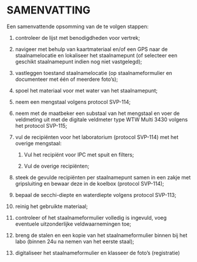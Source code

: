 # SAMENVATTING

Een samenvattende opsomming van de te volgen stappen:

1.  controleer de lijst met benodigdheden voor vertrek;

2.  navigeer met behulp van kaartmateriaal en/of een GPS naar de staalnamelocatie en lokaliseer het staalnamepunt (of selecteer een geschikt staalnamepunt indien nog niet vastgelegd);

3.  vastleggen toestand staalnamelocatie (op staalnameformulier en documenteer met één of meerdere foto's);

4.  spoel het materiaal voor met water van het staalnamepunt;

5.  neem een mengstaal volgens protocol SVP-114;

6.  neem met de maatbeker een substaal van het mengstaal en voer de veldmeting uit met de digitale veldmeter type WTW Multi 3430 volgens het protocol SVP-115;

7.  vul de recipiënten voor het laboratorium (protocol SVP-114) met het overige mengstaal:

    1.  Vul het recipiënt voor IPC met spuit en filters;

    2.  Vul de overige recipiënten;

8.  steek de gevulde recipiënten per staalnamepunt samen in een zakje met gripsluiting en bewaar deze in de koelbox (protocol SVP-114);

9.  bepaal de secchi-diepte en waterdiepte volgens protocol SVP-113;

10. reinig het gebruikte materiaal;

11. controleer of het staalnameformulier volledig is ingevuld, voeg eventuele uitzonderlijke veldwaarnemingen toe;

12. breng de stalen en een kopie van het staalnameformulier binnen bij het labo (binnen 24u na nemen van het eerste staal);

13. digitaliseer het staalnameformulier en klasseer de foto's (registratie)

